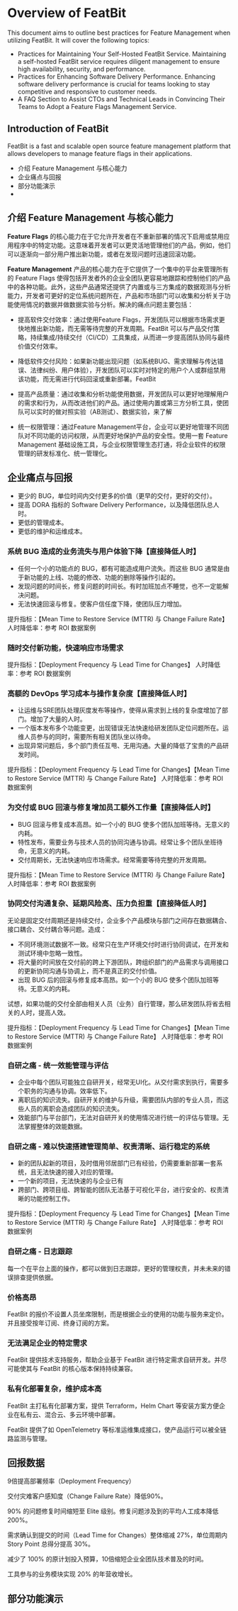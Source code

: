 # Overview of FeatBit

This document aims to outline best practices for Feature Management when utilizing FeatBit. It will cover the following topics:

- Practices for Maintaining Your Self-Hosted FeatBit Service. Maintaining a self-hosted FeatBit service requires diligent management to ensure high availability, security, and performance.
- Practices for Enhancing Software Delivery Performance. Enhancing software delivery performance is crucial for teams looking to stay competitive and responsive to customer needs.
- A FAQ Section to Assist CTOs and Technical Leads in Convincing Their Teams to Adopt a Feature Flags Management Service.


## Introduction of FeatBit 

FeatBit is a fast and scalable open source feature management platform that allows developers to manage feature flags in their applications.

- 介绍 Feature Management 与核心能力
- 企业痛点与回报
- 部分功能演示
- 

## 介绍 Feature Management 与核心能力
**Feature Flags** 的核心能力在于它允许开发者在不重新部署的情况下启用或禁用应用程序中的特定功能。这意味着开发者可以更灵活地管理他们的产品，例如，他们可以逐渐向一部分用户推出新功能，或者在发现问题时迅速回滚功能。

**Feature Management** 产品的核心能力在于它提供了一个集中的平台来管理所有的 Feature Flags 使得包括开发者外的企业全团队更容易地跟踪和控制他们的产品中的各种功能。此外，这些产品通常还提供了内置或与三方集成的数据观测与分析能力，开发者可更好的定位系统问题所在，产品和市场部门可以收集和分析关于功能使用情况的数据并做数据实验与分析。解决的痛点问题主要包括：

- 提高软件交付效率：通过使用Feature Flags，开发团队可以根据市场需求更快地推出新功能，而无需等待完整的开发周期。FeatBit 可以与产品交付策略，持续集成/持续交付（CI/CD）工具集成，从而进一步提高团队协同与最终价值交付效率。

- 降低软件交付风险：如果新功能出现问题（如系统BUG、需求理解与传达错误、法律纠纷、用户体验），开发团队可以实时对特定的用户个人或群组禁用该功能，而无需进行代码回滚或重新部署。FeatBit

- 提高产品质量：通过收集和分析功能使用数据，开发团队可以更好地理解用户的需求和行为，从而改进他们的产品。通过使用内置或第三方分析工具，使团队可以实时的做对照实验（AB测试）、数据实验，来了解

- 统一权限管理：通过Feature Management平台，企业可以更好地管理不同团队对不同功能的访问权限，从而更好地保护产品的安全性。使用一套 Feature Management 基础设施工具，与企业权限管理生态打通，将企业软件的权限管理的研发标准化、统一管理化。


## 企业痛点与回报 

- 更少的 BUG，单位时间内交付更多的价值（更早的交付，更好的交付）。
- 提高 DORA 指标的 Software Delivery Performance，以及降低团队总人时。
- 更低的管理成本。
- 更低的维护和运维成本。

### 系统 BUG 造成的业务流失与用户体验下降【直接降低人时】

- 任何一个小的功能点的 BUG，都有可能造成用户流失。而这些 BUG 通常是由于新功能的上线、功能的修改、功能的删除等操作引起的。
- 发现问题的时间长，修复问题的时间长。有时加班加点不睡觉，也不一定能解决问题。
- 无法快速回滚与修复。使客户信任度下降，使团队压力增加。

提升指标：【Mean Time to Restore Service (MTTR) 与 Change Failure Rate】
人时降低率：参考 ROI 数据案例

### 随时交付新功能，快速响应市场需求

提升指标：【Deployment Frequency 与 Lead Time for Changes】
人时降低率：参考 ROI 数据案例

### 高额的 DevOps 学习成本与操作复杂度【直接降低人时】

- 让运维与SRE团队处理灰度发布等操作，使得从需求到上线的复杂度增加了部门。增加了大量的人时。
- 一个版本发布多个功能变更，出现错误无法快速给研发团队定位问题所在。运维人员参与的同时，需要所有相关团队坐以待命。
- 出现异常问题后，多个部门责任互甩、无用沟通。大量的降低了宝贵的产品研发时间。

提升指标：【Deployment Frequency 与 Lead Time for Changes】【Mean Time to Restore Service (MTTR) 与 Change Failure Rate】
人时降低率：参考 ROI 数据案例

### 为交付或 BUG 回滚与修复增加员工额外工作量【直接降低人时】

- BUG 回滚与修复成本高昂。如一个小的 BUG 使多个团队加班等待。无意义的内耗。
- 特性发布，需要业务与技术人员的协同沟通与协调。经常让多个团队坐班待命，无意义的内耗。
- 交付周期长，无法快速响应市场需求。经常需要等待完整的开发周期。

提升指标：【Mean Time to Restore Service (MTTR) 与 Change Failure Rate】
人时降低率：参考 ROI 数据案例

### 协同交付沟通复杂、延期风险高、压力负担重【直接降低人时】

无论是固定交付周期还是持续交付，企业多个产品模块与部门之间存在数据耦合、接口耦合、交付耦合等问题。造成：

- 不同环境测试数据不一致。经常只在生产环境交付时进行协同调试，在开发和测试环境中忽略一致性。
- 将大量的时间放在交付前的跨上下游团队，跨组织部门的产品需求与调用接口的更新协同沟通与协调上，而不是真正的交付价值。
- 出现 BUG 后的回滚与修复成本高昂。如一个小的 BUG 使多个团队加班等待。无意义的内耗。

试想，如果功能的交付全部由相关人员（业务）自行管理，那么研发团队将省去相关的人时，提高人效。

提升指标：【Deployment Frequency 与 Lead Time for Changes】【Mean Time to Restore Service (MTTR) 与 Change Failure Rate】
人时降低率：参考 ROI 数据案例

### 自研之痛 - 统一效能管理与评估

- 企业中每个团队可能独立自研开关，经常无UI化。从交付需求到执行，需要多个职务的沟通与协调。效率低下。
- 离职后的知识流失。自研开关的维护与升级，需要团队内部的专业人员，而这些人员的离职会造成团队的知识流失。
- 效能部门与平台部门，无法对自研开关的使用情况进行统一的评估与管理。无法掌握整体的效能数据。

### 自研之痛 - 难以快速搭建管理简单、权责清晰、运行稳定的系统

- 新的团队起新的项目，及时借用邻居部门已有经验，仍需要重新部署一套系统，且无法快速的接入对应的管理。
- 一个新的项目，无法快速的与企业已有
- 跨部门、跨项目组、跨智能的团队无法基于可视化平台，进行安全的、权责清晰的功能控制工作。

提升指标：【Deployment Frequency 与 Lead Time for Changes】【Mean Time to Restore Service (MTTR) 与 Change Failure Rate】
人时降低率：参考 ROI 数据案例

### 自研之痛 - 日志跟踪

每一个在平台上面的操作，都可以做到日志跟踪，更好的管理权责，并未未来的错误排查提供依据。

### 价格高昂

FeatBit 的报价不设置人员坐席限制，而是根据企业的使用的功能与服务来定价。并且接受按年订阅、终身订阅的方案。

### 无法满足企业的特定需求

FeatBit 提供技术支持服务，帮助企业基于 FeatBit 进行特定需求自研开发。并尽可能使其与 FeatBit 的核心版本保持持续兼容。

### 私有化部署复杂，维护成本高

FeatBit 主打私有化部署方案，提供 Terraform，Helm Chart 等安装方案方便企业在私有云、混合云、多云环境中部署。

FeatBit 提供了如 OpenTelemetry 等标准运维集成接口，使产品运行可以被全链路监测与管理。

## 回报数据

9倍提高部署频率（Deployment Frequency）

交付灾难客户感知度（Change Failure Rate）降低90%。

90% 的问题修复时间缩短至 Elite 级别。修复问题涉及到的平均人工成本降低200%。

需求确认到提交的时间（Lead Time for Changes）整体缩减 27%，单位周期内 Story Point 总得分提高 30%。

减少了 100% 的原计划投入预算，10倍缩短企业全团队技术普及的时间。

工具参与的业务模块实现 20% 的年营收增长。

## 部分功能演示





